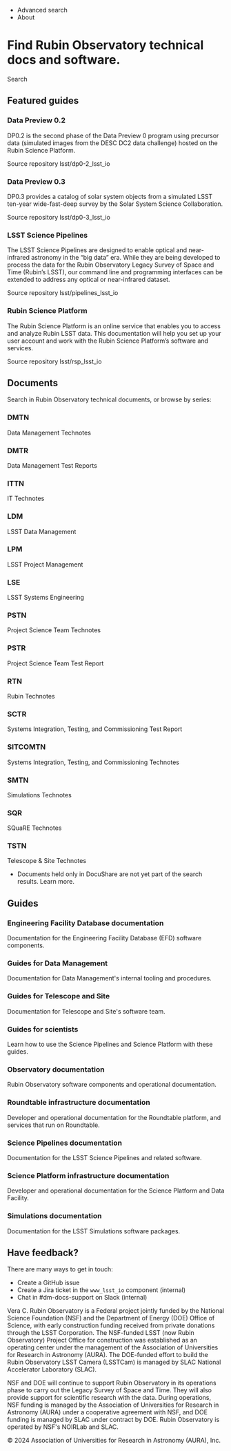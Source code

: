   * Advanced search
  * About



# Find Rubin Observatory technical docs and software.

Search

## Featured guides

### Data Preview 0.2

DP0.2 is the second phase of the Data Preview 0 program using precursor data (simulated images from the DESC DC2 data challenge) hosted on the Rubin Science Platform. 

Source repository
    lsst/dp0-2_lsst_io

### Data Preview 0.3

DP0.3 provides a catalog of solar system objects from a simulated LSST ten-year wide-fast-deep survey by the Solar System Science Collaboration. 

Source repository
    lsst/dp0-3_lsst_io

### LSST Science Pipelines

The LSST Science Pipelines are designed to enable optical and near-infrared astronomy in the “big data” era. While they are being developed to process the data for the Rubin Observatory Legacy Survey of Space and Time (Rubin’s LSST), our command line and programming interfaces can be extended to address any optical or near-infrared dataset. 

Source repository
    lsst/pipelines_lsst_io

### Rubin Science Platform

The Rubin Science Platform is an online service that enables you to access and analyze Rubin LSST data. This documentation will help you set up your user account and work with the Rubin Science Platform’s software and services. 

Source repository
    lsst/rsp_lsst_io

## Documents

Search in Rubin Observatory technical documents, or browse by series:

### DMTN

Data Management Technotes

### DMTR

Data Management Test Reports

### ITTN

IT Technotes

### LDM

LSST Data Management

### LPM

LSST Project Management

### LSE

LSST Systems Engineering

### PSTN

Project Science Team Technotes

### PSTR

Project Science Team Test Report

### RTN

Rubin Technotes

### SCTR

Systems Integration, Testing, and Commissioning Test Report

### SITCOMTN

Systems Integration, Testing, and Commissioning Technotes

### SMTN

Simulations Technotes

### SQR

SQuaRE Technotes

### TSTN

Telescope & Site Technotes

* Documents held only in DocuShare are not yet part of the search results. Learn more.

## Guides

### Engineering Facility Database documentation

Documentation for the Engineering Facility Database (EFD) software components. 

### Guides for Data Management

Documentation for Data Management's internal tooling and procedures. 

### Guides for Telescope and Site

Documentation for Telescope and Site's software team. 

### Guides for scientists

Learn how to use the Science Pipelines and Science Platform with these guides. 

### Observatory documentation

Rubin Observatory software components and operational documentation. 

### Roundtable infrastructure documentation

Developer and operational documentation for the Roundtable platform, and services that run on Roundtable. 

### Science Pipelines documentation

Documentation for the LSST Science Pipelines and related software. 

### Science Platform infrastructure documentation

Developer and operational documentation for the Science Platform and Data Facility. 

### Simulations documentation

Documentation for the LSST Simulations software packages. 

## Have feedback?

There are many ways to get in touch:

  * Create a GitHub issue
  * Create a Jira ticket in the `www_lsst_io` component (internal)
  * Chat in #dm-docs-support on Slack (internal)



Vera C. Rubin Observatory is a Federal project jointly funded by the National Science Foundation (NSF) and the Department of Energy (DOE) Office of Science, with early construction funding received from private donations through the LSST Corporation. The NSF-funded LSST (now Rubin Observatory) Project Office for construction was established as an operating center under the management of the Association of Universities for Research in Astronomy (AURA). The DOE-funded effort to build the Rubin Observatory LSST Camera (LSSTCam) is managed by SLAC National Accelerator Laboratory (SLAC).

NSF and DOE will continue to support Rubin Observatory in its operations phase to carry out the Legacy Survey of Space and Time. They will also provide support for scientific research with the data. During operations, NSF funding is managed by the Association of Universities for Research in Astronomy (AURA) under a cooperative agreement with NSF, and DOE funding is managed by SLAC under contract by DOE. Rubin Observatory is operated by NSF's NOIRLab and SLAC.

© 2024 Association of Universities for Research in Astronomy (AURA), Inc.
